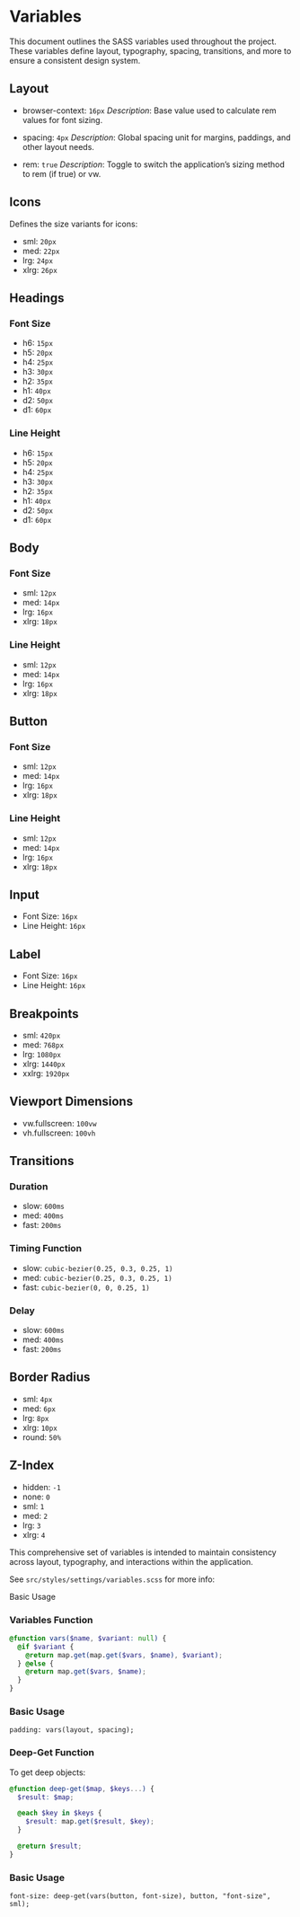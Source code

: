 
<Meta title='Documentation/Variables' />

# Variables

This document outlines the SASS variables used throughout the project. These variables define layout, typography, spacing, transitions, and more to ensure a consistent design system.

## Layout

- browser-context: `16px`
  *Description*: Base value used to calculate rem values for font sizing.

- spacing: `4px`
  *Description*: Global spacing unit for margins, paddings, and other layout needs.

- rem: `true`
  *Description*: Toggle to switch the application’s sizing method to rem (if true) or vw.

## Icons

Defines the size variants for icons:

- sml: `20px`
- med: `22px`
- lrg: `24px`
- xlrg: `26px`

## Headings

### Font Size

- h6: `15px`
- h5: `20px`
- h4: `25px`
- h3: `30px`
- h2: `35px`
- h1: `40px`
- d2: `50px`
- d1: `60px`

### Line Height

- h6: `15px`
- h5: `20px`
- h4: `25px`
- h3: `30px`
- h2: `35px`
- h1: `40px`
- d2: `50px`
- d1: `60px`

## Body

### Font Size

- sml: `12px`
- med: `14px`
- lrg: `16px`
- xlrg: `18px`

### Line Height

- sml: `12px`
- med: `14px`
- lrg: `16px`
- xlrg: `18px`

## Button

### Font Size

- sml: `12px`
- med: `14px`
- lrg: `16px`
- xlrg: `18px`

### Line Height

- sml: `12px`
- med: `14px`
- lrg: `16px`
- xlrg: `18px`

## Input

- Font Size: `16px`
- Line Height: `16px`

## Label

- Font Size: `16px`
- Line Height: `16px`

## Breakpoints

- sml: `420px`
- med: `768px`
- lrg: `1080px`
- xlrg: `1440px`
- xxlrg: `1920px`

## Viewport Dimensions

- vw.fullscreen: `100vw`
- vh.fullscreen: `100vh`

## Transitions

### Duration

- slow: `600ms`
- med: `400ms`
- fast: `200ms`

### Timing Function

- slow: `cubic-bezier(0.25, 0.3, 0.25, 1)`
- med: `cubic-bezier(0.25, 0.3, 0.25, 1)`
- fast: `cubic-bezier(0, 0, 0.25, 1)`

### Delay

- slow: `600ms`
- med: `400ms`
- fast: `200ms`

## Border Radius

- sml: `4px`
- med: `6px`
- lrg: `8px`
- xlrg: `10px`
- round: `50%`

## Z-Index

- hidden: `-1`
- none: `0`
- sml: `1`
- med: `2`
- lrg: `3`
- xlrg: `4`

This comprehensive set of variables is intended to maintain consistency across layout, typography, and interactions within the application.

See `src/styles/settings/variables.scss` for more info:

Basic Usage

### Variables Function

```scss
@function vars($name, $variant: null) {
  @if $variant {
    @return map.get(map.get($vars, $name), $variant);
  } @else {
    @return map.get($vars, $name);
  }
}
```

### Basic Usage

`padding: vars(layout, spacing);`

### Deep-Get Function

To get deep objects:

```scss
@function deep-get($map, $keys...) {
  $result: $map;

  @each $key in $keys {
    $result: map.get($result, $key);
  }

  @return $result;
}
```

### Basic Usage

`font-size: deep-get(vars(button, font-size), button, "font-size", sml);`
